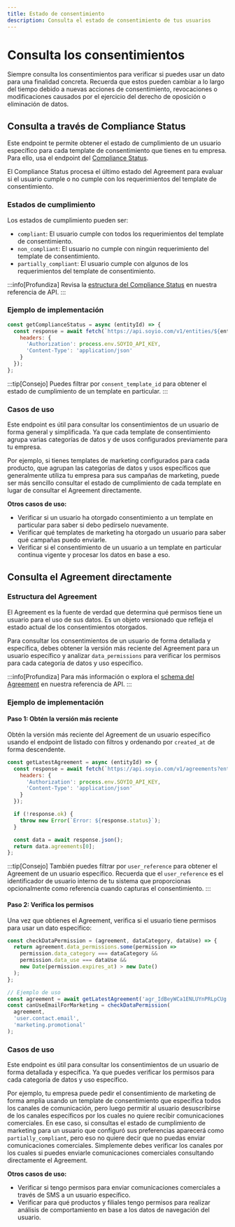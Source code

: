 ```yaml
---
title: Estado de consentimiento
description: Consulta el estado de consentimiento de tus usuarios
---
```



# Consulta los consentimientos

Siempre consulta los consentimientos para verificar si puedes usar un dato para una finalidad concreta. Recuerda que estos pueden cambiar a lo largo del tiempo debido a nuevas acciones de consentimiento, revocaciones o modificaciones causados por el ejercicio del derecho de oposición o eliminación de datos.

## Consulta a través de Compliance Status

Este endpoint te permite obtener el estado de cumplimiento de un usuario específico para cada template de consentimiento que tienes en tu empresa. Para ello, usa el endpoint del [Compliance Status](../../api/resources/get-entity-agreement-compliance-statuses.api.mdx).

El Compliance Status procesa el último estado del Agreement para evaluar si el usuario cumple o no cumple con los requerimientos del template de consentimiento.

### Estados de cumplimiento

Los estados de cumplimiento pueden ser:
- `compliant`: El usuario cumple con todos los requerimientos del template de consentimiento.
- `non_compliant`: El usuario no cumple con ningún requerimiento del template de consentimiento.
- `partially_compliant`: El usuario cumple con algunos de los requerimientos del template de consentimiento.

:::info[Profundiza]
Revisa la [estructura del Compliance Status](/docs/api/resources/schemas/compliancestatus) en nuestra referencia de API.
:::

### Ejemplo de implementación

```javascript title="Obtener el estado de cumplimiento para cada template de consentimiento"
const getComplianceStatus = async (entityId) => {
  const response = await fetch(`https://api.soyio.com/v1/entities/${entityId}/agreement/compliance_statuses`, {
    headers: {
      'Authorization': process.env.SOYIO_API_KEY,
      'Content-Type': 'application/json'
    }
  });
};
```

:::tip[Consejo]
Puedes filtrar por `consent_template_id` para obtener el estado de cumplimiento de un template en particular.
:::

### Casos de uso

Este endpoint es útil para consultar los consentimientos de un usuario de forma general y simplificada. Ya que cada template de consentimiento agrupa varias categorías de datos y de usos configurados previamente para tu empresa.

Por ejemplo, si tienes templates de marketing configurados para cada producto, que agrupan las categorías de datos y usos específicos que generalmente utiliza tu empresa para sus campañas de marketing, puede ser más sencillo consultar el estado de cumplimiento de cada template en lugar de consultar el Agreement directamente.

**Otros casos de uso:**
- Verificar si un usuario ha otorgado consentimiento a un template en particular para saber si debo pedírselo nuevamente.
- Verificar qué templates de marketing ha otorgado un usuario para saber qué campañas puedo enviarle.
- Verificar si el consentimiento de un usuario a un template en particular continua vigente y procesar los datos en base a eso.

## Consulta el Agreement directamente

### Estructura del Agreement

El Agreement es la fuente de verdad que determina qué permisos tiene un usuario para el uso de sus datos. Es un objeto versionado que refleja el estado actual de los consentimientos otorgados.

Para consultar los consentimientos de un usuario de forma detallada y específica, debes obtener la versión más reciente del Agreement para un usuario específico y analizar `data_permissions` para verificar los permisos para cada categoría de datos y uso específico.

:::info[Profundiza]
Para más información o explora el [schema del Agreement](/docs/api/resources/schemas/agreement) en nuestra referencia de API.
:::

### Ejemplo de implementación

#### Paso 1: Obtén la versión más reciente

Obtén la versión más reciente del Agreement de un usuario específico usando el endpoint de listado con filtros y ordenando por `created_at` de forma descendente.

```javascript title="Obtener la versión más reciente del Agreement por entity_id"
const getLatestAgreement = async (entityId) => {
  const response = await fetch(`https://api.soyio.com/v1/agreements?entity_id=${entityId}&order_by=created_at DESC`, {
    headers: {
      'Authorization': process.env.SOYIO_API_KEY,
      'Content-Type': 'application/json'
    }
  });

  if (!response.ok) {
    throw new Error(`Error: ${response.status}`);
  }

  const data = await response.json();
  return data.agreements[0];
};
```

:::tip[Consejo]
También puedes filtrar por `user_reference` para obtener el Agreement de un usuario específico. Recuerda que el `user_reference` es el identificador de usuario interno de tu sistema que proporcionas opcionalmente como referencia cuando capturas el consentimiento.
:::

#### Paso 2: Verifica los permisos
Una vez que obtienes el Agreement, verifica si el usuario tiene permisos para usar un dato específico:

```javascript title="Verificar permiso de uso de datos"
const checkDataPermission = (agreement, dataCategory, dataUse) => {
  return agreement.data_permissions.some(permission =>
    permission.data_category === dataCategory &&
    permission.data_use === dataUse &&
    new Date(permission.expires_at) > new Date()
  );
};

// Ejemplo de uso
const agreement = await getLatestAgreement('agr_IdBeyWCa1ENLUYnPRLpCUg');
const canUseEmailForMarketing = checkDataPermission(
  agreement,
  'user.contact.email',
  'marketing.promotional'
);
```

### Casos de uso

Este endpoint es útil para consultar los consentimientos de un usuario de forma detallada y específica. Ya que puedes verificar los permisos para cada categoría de datos y uso específico.

Por ejemplo, tu empresa puede pedir el consentimiento de marketing de forma amplia usando un template de consentimiento que especifica todos los canales de comunicación, pero luego permitir al usuario desuscribirse de los canales específicos por los cuales no quiere recibir comunicaciones comerciales. En ese caso, si consultas el estado de cumplimiento de marketing para un usuario que configuró sus preferencias aparecerá como `partially_compliant`, pero eso no quiere decir que no puedas enviar comunicaciones comerciales. Simplemente debes verificar los canales por los cuales si puedes enviarle comunicaciones comerciales consultando directamente el Agreement.

**Otros casos de uso:**
- Verificar si tengo permisos para enviar comunicaciones comerciales a través de SMS a un usuario específico.
- Verificar para qué productos y filiales tengo permisos para realizar análisis de comportamiento en base a los datos de navegación del usuario.